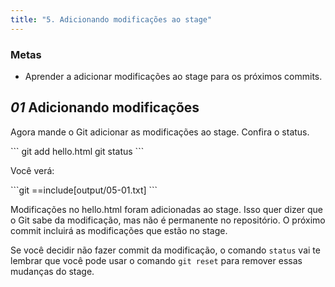 ```yaml
---
title: "5. Adicionando modificações ao stage"
---
```


### Metas

- Aprender a adicionar modificações ao stage para os próximos commits.

## _01_ Adicionando modificações

Agora mande o Git adicionar as modificações ao stage. Confira o status.

<Run>
```
git add hello.html
git status
```
</Run>

Você verá:

<Output>
```git
==include[output/05-01.txt]
```
</Output>

Modificações no hello.html foram adicionadas ao stage. Isso quer dizer que o Git sabe da modificação, mas não é permanente no repositório. O próximo commit incluirá as modificações que estão no stage.

Se você decidir não fazer commit da modificação, o comando `status` vai te lembrar que você pode usar o comando `git reset` para remover essas mudanças do stage.

